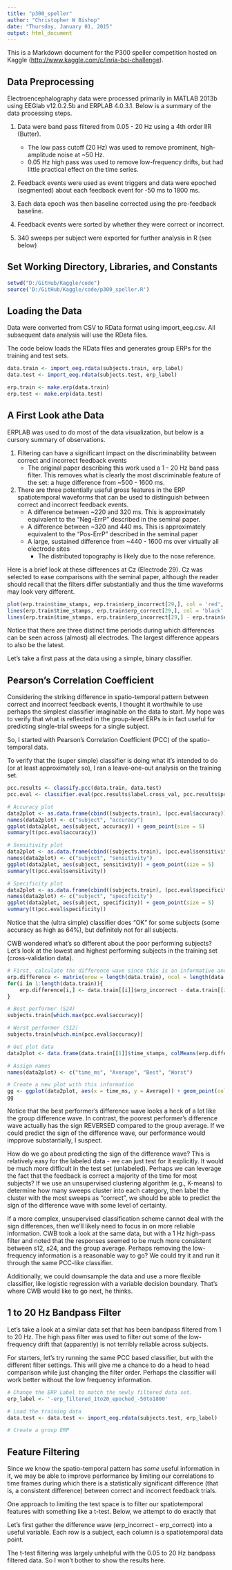 ```yaml
---
title: "p300_speller"
author: "Christopher W Bishop"
date: "Thursday, January 01, 2015"
output: html_document
---
```


This is a Markdown document for the P300 speller competition hosted on Kaggle (<http://www.kaggle.com/c/inria-bci-challenge>).

Data Preprocessing
----------------

Electroencephalography data were processed primarily in MATLAB 2013b using EEGlab v12.0.2.5b and ERPLAB 4.0.3.1. Below is a summary of the data processing steps.

1. Data were band pass filtered from 0.05 - 20 Hz using a 4th order IIR (Butter).    
    + The low pass cutoff (20 Hz) was used to remove prominent, high-amplitude noise at ~50 Hz. 
    + 0.05 Hz high pass was used to remove low-frequency drifts, but had little practical effect on the time series.

2. Feedback events were used as event triggers and data were epoched (segmented) about each feedback event for -50 ms to 1800 ms. 

3. Each data epoch was then baseline corrected using the pre-feedback baseline.

4. Feedback events were sorted by whether they were correct or incorrect. 

5. 340 sweeps per subject were exported for further analysis in R (see below)

Set Working Directory, Libraries, and Constants
----------------
```r
setwd("D:/GitHub/Kaggle/code")
source('D:/GitHub/Kaggle/code/p300_speller.R')
```

Loading the Data
----------------

Data were converted from CSV to RData format using import_eeg.csv. All subsequent data analysis will use the RData files.

The code below loads the RData files and generates group ERPs for the training and test sets.

```r
data.train <- import_eeg.rdata(subjects.train, erp_label)
data.test <- import_eeg.rdata(subjects.test, erp_label)

erp.train <- make.erp(data.train)
erp.test <- make.erp(data.test)
```

A First Look athe Data
----------------

ERPLAB was used to do most of the data visualization, but below is a cursory summary of observations.

1. Filtering can have a significant impact on the discriminability between correct and incorrect feedback events
    + The original paper describing this work used a 1 - 20 Hz band pass filter. This removes what is clearly the most discriminable feature of the set: a huge difference from ~500 - 1600 ms. 

2. There are three potentially useful gross features in the ERP spatiotemporal waveforms that can be used to distinguish between correct and incorrect feedback events.
    + A difference between ~220 and 320 ms. This is approximately equivalent to the "Neg-ErrP" described in the seminal paper.
    + A difference between ~320 and 440 ms. This is approximately equivalent to the "Pos-ErrP" described in the seminal paper
    + A large, sustained difference from ~440 - 1600 ms over virtually all electrode sites
        + The distributed topography is likely due to the nose reference. 
        
Here is a brief look at these differences at Cz (Electrode 29). Cz was selected to ease comparisons with the seminal paper, although the reader should recall that the filters differ substantially and thus the time waveforms may look very different.

```r
plot(erp.train$time_stamps, erp.train$erp_incorrect[29,], col = 'red', lwd = 2, type = 'l')
lines(erp.train$time_stamps, erp.train$erp_correct[29,], col = 'black', lwd = 2)
lines(erp.train$time_stamps, erp.train$erp_incorrect[29,] - erp.train$erp_correct[29,], col = 'blue', lwd = 2)
```

Notice that there are three distinct time periods during which differences can be seen across (almost) all electrodes. The largest difference appears to also be the latest.

Let's take a first pass at the data using a simple, binary classifier.

Pearson's Correlation Coefficient
----------------

Considering the striking difference in spatio-temporal pattern between correct and incorrect feedback events, I thought it worthwhile to use perhaps the simplest classifier imaginable on the data to start. My hope was to verify that what is reflected in the group-level ERPs is in fact useful for predicting single-trial sweeps for a single subject.

So, I started with Pearson's Correlation Coefficient (PCC) of the spatio-temporal data.

To verify that the (super simple) classifier is doing what it's intended to do (or at least approximately so), I ran a leave-one-out analysis on the training set. 

```r


pcc.results <- classify.pcc(data.train, data.test)
pcc.eval <- classifier.eval(pcc.results$label.cross_val, pcc.results$prediction.cross_val)

# Accuracy plot
data2plot <- as.data.frame(cbind((subjects.train), (pcc.eval$accuracy)))
names(data2plot) <- c("subject", "accuracy")
ggplot(data2plot, aes(subject, accuracy)) + geom_point(size = 5)
summary(t(pcc.eval$accuracy))

# Sensitivity plot
data2plot <- as.data.frame(cbind((subjects.train), (pcc.eval$sensitivity)))
names(data2plot) <- c("subject", "sensitivity")
ggplot(data2plot, aes(subject, sensitivity)) + geom_point(size = 5)
summary(t(pcc.eval$sensitivity))

# Specificity plot
data2plot <- as.data.frame(cbind((subjects.train), (pcc.eval$specificity)))
names(data2plot) <- c("subject", "specificity")
ggplot(data2plot, aes(subject, specificity)) + geom_point(size = 5)
summary(t(pcc.eval$specificity))
```
Notice that the (ultra simple) classifier does "OK" for some subjects (some accuracy as high as 64%), but definitely not for all subjects. 

CWB wondered what's so different about the poor performing subjects? Let's look at the lowest and highest performing subjects in the training set (cross-validation data).

```r

# First, calculate the difference wave since this is an informative and concise metric.
erp.difference <- matrix(nrow = length(data.train), ncol = length(data.train[[1]]$erp_correct))
for(i in 1:length(data.train)){
    erp.difference[i,] <- data.train[[i]]$erp_incorrect - data.train[[i]]$erp_correct
}

# Best performer (S24)
subjects.train[which.max(pcc.eval$accuracy)]

# Worst performer (S12)
subjects.train[which.min(pcc.eval$accuracy)]

# Get plot data
data2plot <- data.frame(data.train[[1]]$time_stamps, colMeans(erp.difference), erp.difference[which.max(pcc.eval$accuracy),], erp.difference[which.min(pcc.eval$accuracy),])

# Assign names
names(data2plot) <- c("time_ms", "Average", "Best", "Worst")

# Create a new plot with this information
gg <- ggplot(data2plot, aes(x = time_ms, y = Average)) + geom_point(colour = 'black', size = 2) + geom_point(aes(x = time_ms, y = Best), colour = 'green') + geom_point(aes(x = time_ms, y = Worst), colour = 'red')
gg
```

Notice that the best performer's difference wave looks a heck of a lot like the group difference wave. In contrast, the poorest performer's difference wave actually has the sign REVERSED compared to the group average. If we could predict the sign of the difference wave, our performance would impprove substantially, I suspect.

How do we go about predicting the sign of the difference wave? This is relatively easy for the labeled data - we can just test for it explicitly. It would be much more difficult in the test set (unlabeled). Perhaps we can leverage the fact that the feedback is correct a majority of the time for most subjects? If we use an unsupervised clustering algorithm (e.g., K-means) to determine how many sweeps cluster into each category, then label the cluster with the most sweeps as "correct", we should be able to predict the sign of the difference wave with some level of certainty. 

If a more complex, unsupervised classification scheme cannot deal with the sign differences, then we'll likely need to focus in on more reliable information. CWB took a look at the same data, but with a 1 Hz high-pass filter and noted that the responses seemed to be much more consistent between s12, s24, and the group average. Perhaps removing the low-frequency information is a reasonable way to go? We could try it and run it through the same PCC-like classifier. 

Additionally, we could downsample the data and use a more flexible classifier, like logistic regression with a variable decision boundary. That's where CWB would like to go next, he thinks. 

1 to 20 Hz Bandpass Filter
-------

Let's take a look at a similar data set that has been bandpass filtered from 1 to 20 Hz. The high pass filter was used to filter out some of the low-frequency drift that (apparently) is not terribly reliable across subjects. 

For starters, let's try running the same PCC based classifier, but with the different filter settings. This will give me a chance to do a head to head comparison while just changing the filter order. Perhaps the classifier will work better without the low frequency information. 

```r

# Change the ERP Label to match the newly filtered data set. 
erp_label <- '-erp_filtered_1to20_epoched_-50to1800'

# Load the training data
data.test <- data.test <- import_eeg.rdata(subjects.test, erp_label)

# Create a group ERP

```

Feature Filtering
--------

Since we know the spatio-temporal pattern has *some* useful information in it, we may be able to improve performance by limiting our correlations to time frames during which there is a statistically significant difference (that is, a consistent difference) between correct and incorrect feedback trials.

One approach to limiting the test space is to filter our spatiotemporal features with something like a t-test. Below, we attempt to do exactly that

Let's first gather the difference wave (erp_incorrect - erp_correct) into a useful variable. Each row is a subject, each column is a spatiotemporal data point.

The t-test filtering was largely unhelpful with the 0.05 to 20 Hz bandpass filtered data. So I won't bother to show the results here. 


